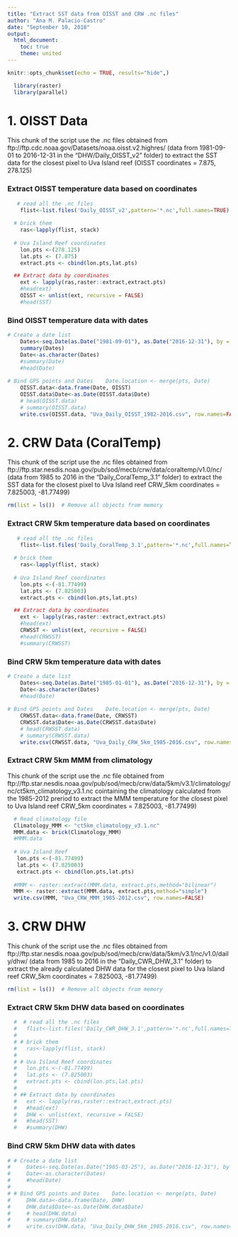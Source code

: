 ```yaml
---
title: "Extract SST data from OISST and CRW .nc files"
author: "Ana M. Palacio-Castro"
date: "September 10, 2018"
output:
  html_document:
    toc: true
    theme: united
---
```


```r
knitr::opts_chunk$set(echo = TRUE, results="hide",)
```

```r
  library(raster)
  library(parallel)
```
 
# 1. OISST Data 

This chunk of the script use the .nc files obtained from ftp://ftp.cdc.noaa.gov/Datasets/noaa.oisst.v2.highres/ (data from 1981-09-01 to 2016-12-31 in the "DHW/Daily_OISST_v2" folder) to extract the SST data for the closest pixel to Uva Island reef (OISST coordinates = 7.875, 278.125)

### Extract OISST temperature data based on coordinates

```r

   # read all the .nc files 
    flist<-list.files('Daily_OISST_v2',pattern='*.nc',full.names=TRUE)
      
  # brick them 
    ras<-lapply(flist, stack)
    
  # Uva Island Reef coordinates   
    lon.pts <-(278.125) 
    lat.pts <- (7.875)
    extract.pts <- cbind(lon.pts,lat.pts)

  ## Extract data by coordinates 
    ext <- lapply(ras,raster::extract,extract.pts)
    #head(ext)
    OISST <- unlist(ext, recursive = FALSE)
    #head(SST)
```

### Bind OISST temperature data with dates

```r
  
# Create a date list 
    Dates<-seq.Date(as.Date("1981-09-01"), as.Date("2016-12-31"), by = "day")
    summary(Dates)
    Date<-as.character(Dates)
    #summary(Date)
    #head(Date)
      
# Bind GPS points and Dates    Date.location <- merge(pts, Date)
    OISST.data<-data.frame(Date, OISST)
    OISST.data$Date<-as.Date(OISST.data$Date)
    # head(OISST.data)  
    # summary(OISST.data)
    write.csv(OISST.data, "Uva_Daily_OISST_1982-2016.csv", row.names=FALSE)
```

# 2. CRW Data (CoralTemp) 

This chunk of the script use the .nc files obtained from ftp://ftp.star.nesdis.noaa.gov/pub/sod/mecb/crw/data/coraltemp/v1.0/nc/ (data from 1985 to 2016 in the "Daily_CoralTemp_3.1" folder) to extract the SST data for the closest pixel to Uva Island reef CRW_5km coordinates = 7.825003, -81.77499)

```r
rm(list = ls())  # Remove all objects from memory
```

### Extract CRW 5km temperature data based on coordinates

```r

   # read all the .nc files 
    flist<-list.files('Daily_CoralTemp_3.1',pattern='*.nc',full.names=TRUE)
      
  # brick them 
    ras<-lapply(flist, stack)
    
  # Uva Island Reef coordinates   
    lon.pts <-(-81.77499)
    lat.pts <- (7.825003)
    extract.pts <- cbind(lon.pts,lat.pts)

  ## Extract data by coordinates 
    ext <- lapply(ras,raster::extract,extract.pts)
    #head(ext)
    CRWSST <- unlist(ext, recursive = FALSE)
    #head(CRWSST)
    #summary(CRWSST)
```

### Bind CRW 5km temperature data with dates

```r
  
# Create a date list 
    Dates<-seq.Date(as.Date("1985-01-01"), as.Date("2016-12-31"), by = "day")
    Date<-as.character(Dates)
    #head(Date)
      
# Bind GPS points and Dates    Date.location <- merge(pts, Date)
    CRWSST.data<-data.frame(Date, CRWSST)
    CRWSST.data$Date<-as.Date(CRWSST.data$Date)
    # head(CRWSST.data)  
    # summary(CRWSST.data)
    write.csv(CRWSST.data, "Uva_Daily_CRW_5km_1985-2016.csv", row.names=FALSE)

```

### Extract CRW 5km MMM from climatology

This chunk of the script use the .nc file obtained from ftp://ftp.star.nesdis.noaa.gov/pub/sod/mecb/crw/data/5km/v3.1/climatology/nc/ct5km_climatology_v3.1.nc cointaining the climatology calculated from the 1985-2012 preriod to extract the MMM temperature for the closest pixel to Uva Island reef CRW_5km coordinates = 7.825003, -81.77499)

```r

  # Read climatology file
  Climatology_MMM <- "ct5km_climatology_v3.1.nc"
  MMM.data <- brick(Climatology_MMM) 
  #MMM.data
  
  # Uva Island Reef   
   lon.pts <-(-81.77499) 
   lat.pts <- (7.825003)
   extract.pts <- cbind(lon.pts,lat.pts)
  
  #MMM <- raster::extract(MMM.data, extract.pts,method="bilinear")
  MMM <- raster::extract(MMM.data, extract.pts,method="simple")
  write.csv(MMM, "Uva_CRW_MMM_1985-2012.csv", row.names=FALSE)
```

# 3. CRW DHW 

This chunk of the script use the .nc files obtained from ftp://ftp.star.nesdis.noaa.gov/pub/sod/mecb/crw/data/5km/v3.1/nc/v1.0/daily/dhw/ (data from 1985 to 2016 in the "Daily_CWR_DHW_3.1" folder) to extract the already calculated DHW data for the closest pixel to Uva Island reef CRW_5km coordinates = 7.825003, -81.77499)

```r
rm(list = ls())  # Remove all objects from memory
```

### Extract CRW 5km DHW data based on coordinates

```r

  #  # read all the .nc files 
  #   flist<-list.files('Daily_CWR_DHW_3.1',pattern='*.nc',full.names=TRUE)
  #     
  # # brick them 
  #   ras<-lapply(flist, stack)
  #   
  # # Uva Island Reef coordinates   
  #   lon.pts <-(-81.77499)
  #   lat.pts <- (7.825003)
  #   extract.pts <- cbind(lon.pts,lat.pts)
  # 
  # ## Extract data by coordinates 
  #   ext <- lapply(ras,raster::extract,extract.pts)
  #   #head(ext)
  #   DHW <- unlist(ext, recursive = FALSE)
  #   #head(SST)
  #   #summary(DHW)
```

### Bind CRW 5km DHW data with dates

```r
  
# # Create a date list 
#     Dates<-seq.Date(as.Date("1985-03-25"), as.Date("2016-12-31"), by = "day")
#     Date<-as.character(Dates)
#     #head(Date)
#       
# # Bind GPS points and Dates    Date.location <- merge(pts, Date)
#     DHW.data<-data.frame(Date, DHW)
#     DHW.data$Date<-as.Date(DHW.data$Date)
#     # head(DHW.data)  
#     # summary(DHW.data)
#     write.csv(DHW.data, "Uva_Daily_DHW_5km_1985-2016.csv", row.names=FALSE)
```
